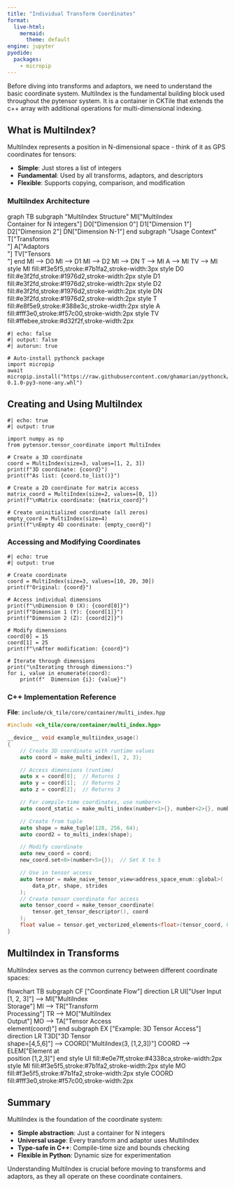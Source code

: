 ```yaml
---
title: "Individual Transform Coordinates"
format:
  live-html:
    mermaid:
      theme: default
engine: jupyter
pyodide:
  packages:
    - micropip
---
```


Before diving into transforms and adaptors, we need to understand the basic coordinate system. MultiIndex is the fundamental building block used throughout the pytensor system. It is a container in CKTile that extends the c++ array with additional operations for multi-dimensional indexing.

## What is MultiIndex?

MultiIndex represents a position in N-dimensional space - think of it as GPS coordinates for tensors:

- **Simple**: Just stores a list of integers
- **Fundamental**: Used by all transforms, adaptors, and descriptors
- **Flexible**: Supports copying, comparison, and modification

### MultiIndex Architecture

```{=html}
<div class="mermaid">
graph TB
    subgraph "MultiIndex Structure"
        MI["MultiIndex<br/>Container for N integers"]
        D0["Dimension 0"]
        D1["Dimension 1"]
        D2["Dimension 2"]
        DN["Dimension N-1"]
    end

    subgraph "Usage Context"
        T["Transforms<br/>"]
        A["Adaptors<br/>"]
        TV["Tensors<br/>"]
    end

    MI --> D0
    MI --> D1
    MI --> D2
    MI --> DN

    T --> MI
    A --> MI
    TV --> MI

    style MI fill:#f3e5f5,stroke:#7b1fa2,stroke-width:3px
    style D0 fill:#e3f2fd,stroke:#1976d2,stroke-width:2px
    style D1 fill:#e3f2fd,stroke:#1976d2,stroke-width:2px
    style D2 fill:#e3f2fd,stroke:#1976d2,stroke-width:2px
    style DN fill:#e3f2fd,stroke:#1976d2,stroke-width:2px
    style T fill:#e8f5e9,stroke:#388e3c,stroke-width:2px
    style A fill:#fff3e0,stroke:#f57c00,stroke-width:2px
    style TV fill:#ffebee,stroke:#d32f2f,stroke-width:2px
</div>
```

```pyodide
#| echo: false
#| output: false
#| autorun: true

# Auto-install pythonck package
import micropip
await micropip.install("https://raw.githubusercontent.com/ghamarian/pythonck/master/documentation/pythonck-0.1.0-py3-none-any.whl")

```

## Creating and Using MultiIndex

```pyodide
#| echo: true
#| output: true

import numpy as np
from pytensor.tensor_coordinate import MultiIndex

# Create a 3D coordinate
coord = MultiIndex(size=3, values=[1, 2, 3])
print(f"3D coordinate: {coord}")
print(f"As list: {coord.to_list()}")

# Create a 2D coordinate for matrix access
matrix_coord = MultiIndex(size=2, values=[0, 1])
print(f"\nMatrix coordinate: {matrix_coord}")

# Create uninitialized coordinate (all zeros)
empty_coord = MultiIndex(size=4)
print(f"\nEmpty 4D coordinate: {empty_coord}")
```

### Accessing and Modifying Coordinates

```pyodide
#| echo: true
#| output: true

# Create coordinate
coord = MultiIndex(size=3, values=[10, 20, 30])
print(f"Original: {coord}")

# Access individual dimensions
print(f"\nDimension 0 (X): {coord[0]}")
print(f"Dimension 1 (Y): {coord[1]}")
print(f"Dimension 2 (Z): {coord[2]}")

# Modify dimensions
coord[0] = 15
coord[1] = 25
print(f"\nAfter modification: {coord}")

# Iterate through dimensions
print("\nIterating through dimensions:")
for i, value in enumerate(coord):
    print(f"  Dimension {i}: {value}")
```


### C++ Implementation Reference

**File**: `include/ck_tile/core/container/multi_index.hpp`

```cpp
#include <ck_tile/core/container/multi_index.hpp>

__device__ void example_multiindex_usage()
{
    // Create 3D coordinate with runtime values
    auto coord = make_multi_index(1, 2, 3);

    // Access dimensions (runtime)
    auto x = coord[0];  // Returns 1
    auto y = coord[1];  // Returns 2
    auto z = coord[2];  // Returns 3

    // For compile-time coordinates, use number<>
    auto coord_static = make_multi_index(number<1>{}, number<2>{}, number<3>{});

    // Create from tuple
    auto shape = make_tuple(128, 256, 64);
    auto coord2 = to_multi_index(shape);

    // Modify coordinate
    auto new_coord = coord;
    new_coord.set<0>(number<5>{});  // Set X to 5

    // Use in tensor access
    auto tensor = make_naive_tensor_view<address_space_enum::global>(
        data_ptr, shape, strides
    );
    // Create tensor coordinate for access
    auto tensor_coord = make_tensor_coordinate(
        tensor.get_tensor_descriptor(), coord
    );
    float value = tensor.get_vectorized_elements<float>(tensor_coord, 0);
}
```

## MultiIndex in Transforms

MultiIndex serves as the common currency between different coordinate spaces:

```{=html}
<div class="mermaid">
flowchart TB
    subgraph CF ["Coordinate Flow"]
        direction LR
        UI["User Input<br/>[1, 2, 3]"] --> MI["MultiIndex<br/>Storage"]
        MI --> TR["Transform<br/>Processing"]
        TR --> MO["MultiIndex<br/>Output"]
        MO --> TA["Tensor Access<br/>element(coord)"]
    end

    subgraph EX ["Example: 3D Tensor Access"]
        direction LR
        T3D["3D Tensor<br/>shape=[4,5,6]"] --> COORD["MultiIndex(3, [1,2,3])"]
        COORD --> ELEM["Element at<br/>position [1,2,3]"]
    end

    style UI fill:#e0e7ff,stroke:#4338ca,stroke-width:2px
    style MI fill:#f3e5f5,stroke:#7b1fa2,stroke-width:2px
    style MO fill:#f3e5f5,stroke:#7b1fa2,stroke-width:2px
    style COORD fill:#fff3e0,stroke:#f57c00,stroke-width:2px
</div>
```

<!--

## MultiIndex Patterns

### Pattern 1: Iteration

```pyodide
#| echo: true
#| output: true

def iterate_2d_tensor(rows, cols):
    """Demonstrate how to iterate through a 2D tensor using MultiIndex"""
    print(f"Iterating through {rows}x{cols} tensor:")

    for i in range(rows):
        for j in range(cols):
            coord = MultiIndex(size=2, values=[i, j])
            print(f"  {coord.to_list()}", end=" ")
        print()  # New line after each row

iterate_2d_tensor(3, 4)
```

### Pattern 2: Boundary Checking

```pyodide
#| echo: true
#| output: true

def is_valid_coordinate(coord, shape):
    """Check if coordinate is within tensor bounds"""
    if len(coord.to_list()) != len(shape):
        return False

    for i, (c, s) in enumerate(zip(coord, shape)):
        if c < 0 or c >= s:
            return False
    return True

# Test boundary checking
shape = [4, 5, 6]
test_coords = [
    [1, 2, 3],  # Valid
    [3, 4, 5],  # Valid
    [4, 0, 0],  # Invalid: dimension 0 out of bounds
    [0, 5, 0],  # Invalid: dimension 1 out of bounds
    [1, 2],     # Invalid: wrong number of dimensions
]

for coord_values in test_coords:
    if len(coord_values) == len(shape):
        coord = MultiIndex(size=len(shape), values=coord_values)
        valid = is_valid_coordinate(coord, shape)
        print(f"Coordinate {coord_values} is {'valid' if valid else 'invalid'}")
    else:
        print(f"Coordinate {coord_values} is invalid (wrong dimensions)")
```

### Pattern 3: Transform Chaining

```pyodide
#| echo: true
#| output: true

# Simulate how transforms modify coordinates
def apply_offset(coord, offset):
    """Apply offset transform to coordinate"""
    result = coord.copy()
    for i in range(len(coord.to_list())):
        result[i] = coord[i] + offset[i]
    return result

def apply_stride(coord, strides):
    """Apply stride transform to coordinate"""
    result = coord.copy()
    for i in range(len(coord.to_list())):
        result[i] = coord[i] * strides[i]
    return result

# Example transform chain
original = MultiIndex(size=3, values=[1, 2, 3])
print(f"Original coordinate: {original}")

# Apply transforms
offset = [10, 20, 30]
after_offset = apply_offset(original, offset)
print(f"After offset {offset}: {after_offset}")

strides = [4, 1, 1]
after_stride = apply_stride(after_offset, strides)
print(f"After stride {strides}: {after_stride}")
```
-->

## Summary

MultiIndex is the foundation of the coordinate system:

- **Simple abstraction**: Just a container for N integers
- **Universal usage**: Every transform and adaptor uses MultiIndex
- **Type-safe in C++**: Compile-time size and bounds checking
- **Flexible in Python**: Dynamic size for experimentation

Understanding MultiIndex is crucial before moving to transforms and adaptors, as they all operate on these coordinate containers.
